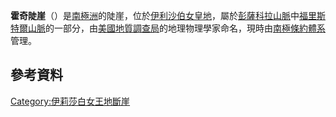 {{coord|83|3|S|50|11|W|source:GNIS|display=title}}

'''霍奇陡崖'''（{{lang-en|Hodge Escarpment}}）是[[南極洲|南極洲]]的陡崖，位於[[伊利沙伯女皇地|伊利沙伯女皇地]]，屬於[[彭薩科拉山脈|彭薩科拉山脈]]中[[福里斯特爾山脈|福里斯特爾山脈]]的一部分，由[[美國地質調查局|美國地質調查局]]的地理物理學家命名，現時由[[南極條約體系|南極條約體系]]管理。

==參考資料==
{{cite gnis | type = antarid | id = 6842| name = Hodge Escarpment | accessdate = 2012-06-20}}

{{DEFAULTSORT:Hodge Escarpment}}
[[Category:伊莉莎白女王地斷崖|Category:伊莉莎白女王地斷崖]]


{{QueenElizabethLand-geo-stub}}